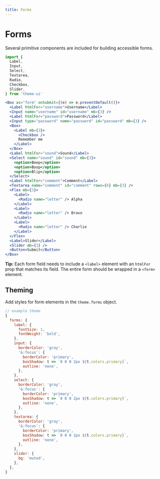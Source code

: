 ```yaml
---
title: Forms
---
```



# Forms

Several primitive components are included for building accessible forms.

```js
import {
  Label,
  Input,
  Select,
  Textarea,
  Radio,
  Checkbox,
  Slider,
} from 'theme-ui'
```

```jsx live=true
<Box as="form" onSubmit={(e) => e.preventDefault()}>
  <Label htmlFor="username">Username</Label>
  <Input name="username" id="username" mb={3} />
  <Label htmlFor="password">Password</Label>
  <Input type="password" name="password" id="password" mb={3} />
  <Box>
    <Label mb={3}>
      <Checkbox />
      Remember me
    </Label>
  </Box>
  <Label htmlFor="sound">Sound</Label>
  <Select name="sound" id="sound" mb={3}>
    <option>Beep</option>
    <option>Boop</option>
    <option>Blip</option>
  </Select>
  <Label htmlFor="comment">Comment</Label>
  <Textarea name="comment" id="comment" rows={6} mb={3} />
  <Flex mb={3}>
    <Label>
      <Radio name="letter" /> Alpha
    </Label>
    <Label>
      <Radio name="letter" /> Bravo
    </Label>
    <Label>
      <Radio name="letter" /> Charlie
    </Label>
  </Flex>
  <Label>Slider</Label>
  <Slider mb={3} />
  <Button>Submit</Button>
</Box>
```

<Note>

**Tip:**
Each form field needs to include a `<label>` element with an `htmlFor` prop that matches its field.
The entire form should be wrapped in a `<form>` element.

</Note>

## Theming

Add styles for form elements in the `theme.forms` object.

```js
// example theme
{
  forms: {
    label: {
      fontSize: 1,
      fontWeight: 'bold',
    },
    input: {
      borderColor: 'gray',
      '&:focus': {
        borderColor: 'primary',
        boxShadow: t => `0 0 0 2px ${t.colors.primary}`,
        outline: 'none',
      },
    },
    select: {
      borderColor: 'gray',
      '&:focus': {
        borderColor: 'primary',
        boxShadow: t => `0 0 0 2px ${t.colors.primary}`,
        outline: 'none',
      },
    },
    textarea: {
      borderColor: 'gray',
      '&:focus': {
        borderColor: 'primary',
        boxShadow: t => `0 0 0 2px ${t.colors.primary}`,
        outline: 'none',
      },
    },
    slider: {
      bg: 'muted',
    },
  },
}
```
